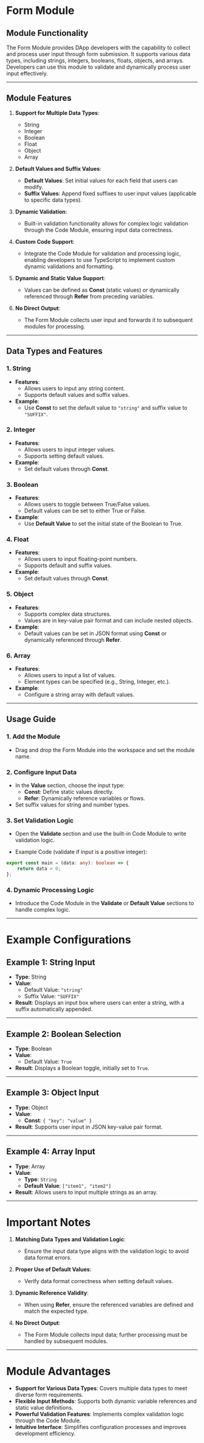 
# Form Module

## Module Functionality

The Form Module provides DApp developers with the capability to collect and process user input through form submission. It supports various data types, including strings, integers, booleans, floats, objects, and arrays. Developers can use this module to validate and dynamically process user input effectively.

---

## Module Features

1. **Support for Multiple Data Types**:
   - String
   - Integer
   - Boolean
   - Float
   - Object
   - Array

2. **Default Values and Suffix Values**:
   - **Default Values**: Set initial values for each field that users can modify.
   - **Suffix Values**: Append fixed suffixes to user input values (applicable to specific data types).

3. **Dynamic Validation**:
   - Built-in validation functionality allows for complex logic validation through the Code Module, ensuring input data correctness.

4. **Custom Code Support**:
   - Integrate the Code Module for validation and processing logic, enabling developers to use TypeScript to implement custom dynamic validations and formatting.

5. **Dynamic and Static Value Support**:
   - Values can be defined as **Const** (static values) or dynamically referenced through **Refer** from preceding variables.

6. **No Direct Output**:
   - The Form Module collects user input and forwards it to subsequent modules for processing.

---

## Data Types and Features

### 1. **String**

   - **Features**:
     - Allows users to input any string content.
     - Supports default values and suffix values.
   - **Example**:
     - Use **Const** to set the default value to `"string"` and suffix value to `"SUFFIX"`.

### 2. **Integer**

   - **Features**:
     - Allows users to input integer values.
     - Supports setting default values.
   - **Example**:
     - Set default values through **Const**.

### 3. **Boolean**

   - **Features**:
     - Allows users to toggle between True/False values.
     - Default values can be set to either True or False.
   - **Example**:
     - Use **Default Value** to set the initial state of the Boolean to True.

### 4. **Float**

   - **Features**:
     - Allows users to input floating-point numbers.
     - Supports default and suffix values.
   - **Example**:
     - Set default values through **Const**.

### 5. **Object**

   - **Features**:
     - Supports complex data structures.
     - Values are in key-value pair format and can include nested objects.
   - **Example**:
     - Default values can be set in JSON format using **Const** or dynamically referenced through **Refer**.

### 6. **Array**

   - **Features**:
     - Allows users to input a list of values.
     - Element types can be specified (e.g., String, Integer, etc.).
   - **Example**:
     - Configure a string array with default values.

---

## Usage Guide

### 1. Add the Module

- Drag and drop the Form Module into the workspace and set the module name.

### 2. Configure Input Data

- In the **Value** section, choose the input type:
  - **Const**: Define static values directly.
  - **Refer**: Dynamically reference variables or flows.
- Set suffix values for string and number types.

### 3. Set Validation Logic

- Open the **Validate** section and use the built-in Code Module to write validation logic.

- Example Code (validate if input is a positive integer):


```typescript
export const main = (data: any): boolean => {
    return data > 0;
};
```

### **4. Dynamic Processing Logic**

- Introduce the Code Module in the **Validate** or **Default Value** sections to handle complex logic.

---


# Example Configurations

## Example 1: String Input

- **Type**: String
- **Value**:
  - Default Value: `"string"`
  - Suffix Value: `"SUFFIX"`
- **Result**: Displays an input box where users can enter a string, with a suffix automatically appended.

---

## Example 2: Boolean Selection

- **Type**: Boolean
- **Value**:
  - Default Value: `True`
- **Result**: Displays a Boolean toggle, initially set to `True`.

---

## Example 3: Object Input

- **Type**: Object
- **Value**:
  - **Const**: `{ "key": "value" }`
- **Result**: Supports user input in JSON key-value pair format.

---

## Example 4: Array Input

- **Type**: Array
- **Value**:
  - **Type**: `String`
  - **Default Value**: `["item1", "item2"]`
- **Result**: Allows users to input multiple strings as an array.

---

# Important Notes

1. **Matching Data Types and Validation Logic**:
   - Ensure the input data type aligns with the validation logic to avoid data format errors.

2. **Proper Use of Default Values**:
   - Verify data format correctness when setting default values.

3. **Dynamic Reference Validity**:
   - When using **Refer**, ensure the referenced variables are defined and match the expected type.

4. **No Direct Output**:
   - The Form Module collects input data; further processing must be handled by subsequent modules.

---

# Module Advantages

- **Support for Various Data Types**: Covers multiple data types to meet diverse form requirements.
- **Flexible Input Methods**: Supports both dynamic variable references and static value definitions.
- **Powerful Validation Features**: Implements complex validation logic through the Code Module.
- **Intuitive Interface**: Simplifies configuration processes and improves development efficiency.